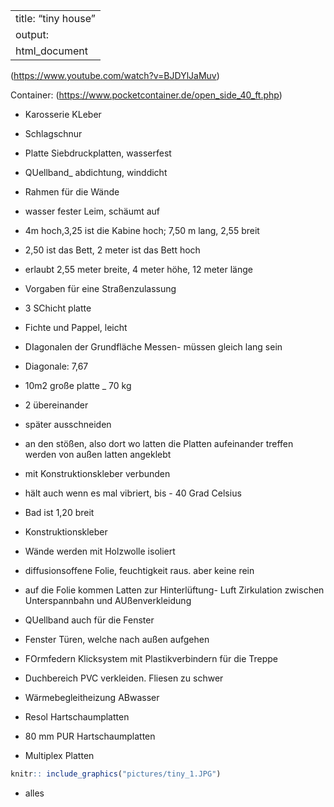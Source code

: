 
---
title: "tiny house"
output:
  html_document
---

(<https://www.youtube.com/watch?v=BJDYlJaMuv>)

Container: (<https://www.pocketcontainer.de/open_side_40_ft.php>)


- Karosserie KLeber
- Schlagschnur
- Platte Siebdruckplatten, wasserfest
- QUellband_ abdichtung, winddicht

- Rahmen für die Wände
- wasser fester Leim, schäumt auf
- 4m hoch,3,25 ist die Kabine hoch; 7,50 m lang, 2,55 breit
- 2,50 ist das Bett, 2 meter ist das Bett hoch

- erlaubt 2,55 meter breite, 4 meter höhe, 12 meter länge

- Vorgaben für eine Straßenzulassung
- 3 SChicht platte
- Fichte und Pappel, leicht

- DIagonalen der Grundfläche Messen- müssen gleich lang sein
- Diagonale: 7,67
- 10m2 große platte _ 70 kg
- 2 übereinander
- später ausschneiden
- an den stößen, also dort wo latten die Platten aufeinander treffen werden von außen latten angeklebt
- mit Konstruktionskleber verbunden
- hält auch wenn es mal vibriert, bis - 40 Grad Celsius
- Bad ist 1,20 breit
- Konstruktionskleber
- Wände werden mit Holzwolle isoliert
- diffusionsoffene Folie, feuchtigkeit raus. aber keine rein
- auf die Folie kommen Latten zur Hinterlüftung- Luft Zirkulation zwischen Unterspannbahn und AUßenverkleidung
- QUellband auch für die Fenster
- Fenster Türen, welche nach außen aufgehen
- FOrmfedern
 Klicksystem mit Plastikverbindern für die Treppe
- Duchbereich PVC verkleiden. Fliesen zu schwer
- Wärmebegleitheizung ABwasser
- Resol Hartschaumplatten
- 80 mm PUR Hartschaumplatten
- Multiplex Platten



```r
knitr:: include_graphics("pictures/tiny_1.JPG")
```


- alles

